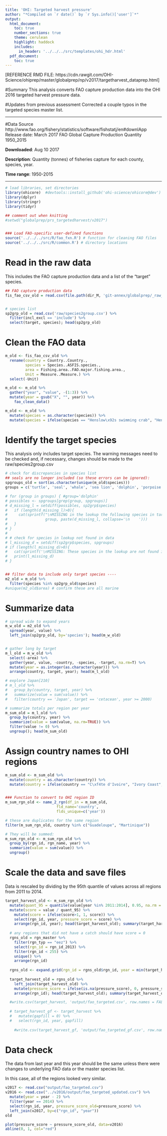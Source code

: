 ```yaml
---
title: 'OHI: Targeted harvest pressure'
author: "*Compiled on `r date()` by `r Sys.info()['user']`*"
output: 
  html_document:
    toc: true
    number_sections: true
    theme: cerulean
    highlight: haddock
    includes: 
      in_header: '../../../src/templates/ohi_hdr.html'
  pdf_document:
    toc: true
---
```


[REFERENCE RMD FILE: https://cdn.rawgit.com/OHI-Science/ohiprep/master/globalprep/np/v2017/targetharvest_dataprep.html]

#Summary
This analysis converts FAO capture production data into the OHI 2016 targeted harvest pressure data.  


#Updates from previous assessment
Corrected a couple typos in the targeted species master list.


***

#Data Source 
    http://www.fao.org/fishery/statistics/software/fishstatj/en#downlApp
     Release date: March 2017 
FAO Global Capture Production Quantity 1950_2015

**Downloaded**: Aug 10 2017

**Description**:  Quantity (tonnes) of fisheries capture for each county, species, year.

**Time range**: 1950-2015

***

```r

# load libraries, set directories
library(ohicore)  #devtools::install_github('ohi-science/ohicore@dev')
library(dplyr)
library(stringr)
library(tidyr)

## comment out when knitting
#setwd("globalprep/prs_targetedharvest/v2017")


### Load FAO-specific user-defined functions
source('../../../src/R/fao_fxn.R') # function for cleaning FAO files
source('../../../src/R/common.R') # directory locations


```


# Read in the raw data
This includes the FAO capture production data and a list of the "target" species.

```r

## FAO capture production data
fis_fao_csv_old = read.csv(file.path(dir_M, 'git-annex/globalprep/_raw_data/FAO_capture/d2017/Global_capture_production_Quantity_1950-2015.csv'))


# species list 
sp2grp_old = read.csv('raw/species2group.csv') %>%
  filter(incl_excl == 'include') %>%
  select(target, species); head(sp2grp_old)


```


# Clean the FAO data

```r

m_old <- fis_fao_csv_old %>%
  rename(country = Country..Country.,
         species = Species..ASFIS.species.,
         area = Fishing.area..FAO.major.fishing.area.,
         Unit = Measure..Measure.) %>%
  select(-Unit)

m_old <- m_old %>%
  gather("year", "value", -(1:3)) %>%
  mutate(year = gsub("X", "", year)) %>%
    fao_clean_data() 

m_old <- m_old %>%
  mutate(species = as.character(species)) %>%
  mutate(species = ifelse(species == "Henslow\x92s swimming crab", "Henslow's swimming crab", species))

```

# Identify the target species
This analysis only includes target species.  The warning messages need to be checked and, if necessary, changes should be made to the raw/species2group.csv  

```r

# check for discrepancies in species list
## seals are no longer included (so these errors can be ignored):
spgroups_old = sort(as.character(unique(m_old$species)))
groups = c('turtle', 'seal', 'whale', 'sea lion', 'dolphin', 'porpoise')

# for (group in groups) { #group='dolphin'
# possibles <- spgroups[grep(group, spgroups)]
# d_missing_l = setdiff(possibles, sp2grp$species)
#   if (length(d_missing_l)>0){
#     cat(sprintf("\nMISSING in the lookup the following species in target='%s'.\n    %s\n", 
#                 group, paste(d_missing_l, collapse='\n    ')))
#   }
# }
# 
# # check for species in lookup not found in data
# l_missing_d = setdiff(sp2grp$species, spgroups)
# if (length(l_missing_d)>0){
#   cat(sprintf('\nMISSING: These species in the lookup are not found in the FAO data \n'))
#   print(l_missing_d)
# }


## filter data to include only target species ----
m2_old = m_old %>%
  filter(species %in% sp2grp_old$species)
#unique(m2_old$area) # confirm these are all marine


```


# Summarize data

```r

# spread wide to expand years
m_w_old = m2_old %>%
  spread(year, value) %>%
  left_join(sp2grp_old, by='species'); head(m_w_old)


# gather long by target
m_l_old = m_w_old %>%
  select(-area) %>%
  gather(year, value, -country, -species, -target, na.rm=T) %>%
  mutate(year = as.integer(as.character(year))) %>%
  arrange(country, target, year); head(m_l_old)

# explore Japan[210]
# m_l_old %>% 
#   group_by(country, target, year) %>%
#   summarize(value = sum(value)) %>% 
#   filter(country == 'Japan', target == 'cetacean', year >= 2000) 

# summarize totals per region per year
m_sum_old = m_l_old %>%
  group_by(country, year) %>%
  summarize(value = sum(value, na.rm=TRUE)) %>%
  filter(value != 0) %>%
  ungroup(); head(m_sum_old) 

```

# Assign country names to OHI regions

```r
m_sum_old <- m_sum_old %>%
  mutate(country = as.character(country)) %>%
  mutate(country = ifelse(country == "C\xf4te d'Ivoire", "Ivory Coast", country))


### Function to convert to OHI region ID
m_sum_rgn_old <- name_2_rgn(df_in = m_sum_old, 
                       fld_name='country', 
                       flds_unique=c('year'))

# these are duplicates for the same region
filter(m_sum_rgn_old, country %in% c("Guadeloupe", "Martinique"))

# They will be summed:
m_sum_rgn_old <- m_sum_rgn_old %>%
  group_by(rgn_id, rgn_name, year) %>%
  summarize(value = sum(value)) %>%
  ungroup()

```

# Scale the data and save files
Data is rescaled by dividing by the 95th quantile of values across all regions from 2011 to 2014.

```r

target_harvest_old <- m_sum_rgn_old %>%
  mutate(quant_95 = quantile(value[year %in% 2011:2014], 0.95, na.rm = TRUE)) %>%
  mutate(score = value / quant_95) %>% 
    mutate(score = ifelse(score>1, 1, score)) %>%
    select(rgn_id, year, pressure_score = score) %>%
    arrange(rgn_id, year); head(target_harvest_old); summary(target_harvest_old)
  
  # any regions that did not have a catch should have score = 0 
  rgns_old = rgn_master %>%
    filter(rgn_typ == "eez") %>%
    select(rgn_id = rgn_id_2013) %>%
    filter(rgn_id < 255) %>%
    unique() %>%
    arrange(rgn_id)
  
  rgns_old <- expand.grid(rgn_id = rgns_old$rgn_id, year = min(target_harvest_old$year):max(target_harvest_old$year))
  
  target_harvest_old = rgns_old %>%
    left_join(target_harvest_old) %>%
    mutate(pressure_score = ifelse(is.na(pressure_score), 0, pressure_score)) %>%
    arrange(rgn_id); head(target_harvest_old); summary(target_harvest_old)

  #write.csv(target_harvest, 'output/fao_targeted.csv', row.names = FALSE)
  
  # target_harvest_gf <- target_harvest %>%
  #   mutate(gapfill = 0) %>%
  #   select(rgn_id, year, gapfill)
  
    #write.csv(target_harvest_gf, 'output/fao_targeted_gf.csv', row.names = FALSE)

```

# Data check
The data from last year and this year should be the same unless there were changes to underlying FAO data or the master species list.

In this case, all of the regions looked very similar.

```r
v2017 <- read.csv("output/fao_targeted.csv")
v2016 <- read.csv("../v2016/output/fao_targeted_updated.csv") %>%
  mutate(year = year - 2) %>%
  filter(year == 2014) %>%
  select(rgn_id, year, pressure_score_old=pressure_score) %>%
  left_join(v2017, by=c("rgn_id", "year"))
old

plot(pressure_score ~ pressure_score_old, data=v2016)
abline(0, 1, col="red")


```

